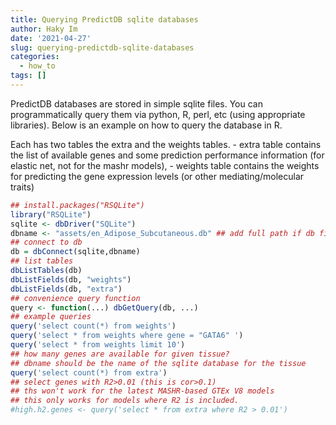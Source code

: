 ```yaml
---
title: Querying PredictDB sqlite databases
author: Haky Im
date: '2021-04-27'
slug: querying-predictdb-sqlite-databases
categories:
  - how_to
tags: []
---
```


PredictDB databases are stored in simple sqlite files. You can programmatically query them via python, R, perl, etc (using appropriate libraries). Below is an example on how to query the database in R.


Each has two tables the extra and the weights tables. 
- extra table contains the list of available genes and some prediction performance information (for elastic net, not for the mashr models), 
- weights table contains the weights for predicting the gene expression levels (or other mediating/molecular traits)

```r
## install.packages("RSQLite")
library("RSQLite")
sqlite <- dbDriver("SQLite")
dbname <- "assets/en_Adipose_Subcutaneous.db" ## add full path if db file not in current directory
## connect to db
db = dbConnect(sqlite,dbname)
## list tables
dbListTables(db)
dbListFields(db, "weights")
dbListFields(db, "extra")
## convenience query function
query <- function(...) dbGetQuery(db, ...)
## example queries
query('select count(*) from weights')
query('select * from weights where gene = "GATA6" ')
query('select * from weights limit 10')
## how many genes are available for given tissue?
## dbname should be the name of the sqlite database for the tissue
query('select count(*) from extra')
## select genes with R2>0.01 (this is cor>0.1)
## ths won't work for the latest MASHR-based GTEx V8 models
## this only works for models where R2 is included. 
#high.h2.genes <- query('select * from extra where R2 > 0.01')
```


